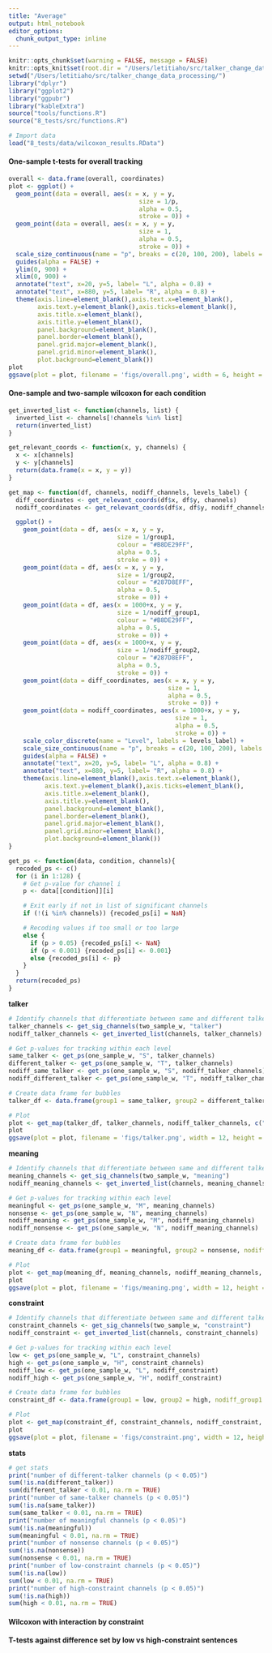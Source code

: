 ```yaml
---
title: "Average"
output: html_notebook
editor_options: 
  chunk_output_type: inline
---
```


```r
knitr::opts_chunk$set(warning = FALSE, message = FALSE) 
knitr::opts_knit$set(root.dir = "/Users/letitiaho/src/talker_change_data_processing/8_tests/")
setwd("/Users/letitiaho/src/talker_change_data_processing/")
library("dplyr")
library("ggplot2")
library("ggpubr")
library("kableExtra")
source("tools/functions.R")
source("8_tests/src/functions.R")
```

```r
# Import data
load("8_tests/data/wilcoxon_results.RData")
```

#### One-sample t-tests for overall tracking

```r
overall <- data.frame(overall, coordinates)
plot <- ggplot() +
  geom_point(data = overall, aes(x = x, y = y, 
                                    size = 1/p, 
                                    alpha = 0.5,
                                    stroke = 0)) +
  geom_point(data = overall, aes(x = x, y = y, 
                                    size = 1,
                                    alpha = 0.5,
                                    stroke = 0)) + 
  scale_size_continuous(name = "p", breaks = c(20, 100, 200), labels = c("0.05", "0.01", "0.005")) +
  guides(alpha = FALSE) +
  ylim(0, 900) +
  xlim(0, 900) +
  annotate("text", x=20, y=5, label= "L", alpha = 0.8) +
  annotate("text", x=880, y=5, label= "R", alpha = 0.8) +
  theme(axis.line=element_blank(),axis.text.x=element_blank(),
        axis.text.y=element_blank(),axis.ticks=element_blank(),
        axis.title.x=element_blank(),
        axis.title.y=element_blank(),
        panel.background=element_blank(),
        panel.border=element_blank(),
        panel.grid.major=element_blank(),
        panel.grid.minor=element_blank(),
        plot.background=element_blank())
plot
ggsave(plot = plot, filename = 'figs/overall.png', width = 6, height = 5)
```

#### One-sample and two-sample wilcoxon for each condition

```r
get_inverted_list <- function(channels, list) {
  inverted_list <- channels[!channels %in% list]
  return(inverted_list)
}

get_relevant_coords <- function(x, y, channels) {
  x <- x[channels]
  y <- y[channels]
  return(data.frame(x = x, y = y))
}

get_map <- function(df, channels, nodiff_channels, levels_label) {
  diff_coordinates <- get_relevant_coords(df$x, df$y, channels)
  nodiff_coordinates <- get_relevant_coords(df$x, df$y, nodiff_channels)

  ggplot() +
    geom_point(data = df, aes(x = x, y = y,
                              size = 1/group1,
                              colour = "#B8DE29FF",
                              alpha = 0.5,
                              stroke = 0)) +
    geom_point(data = df, aes(x = x, y = y,
                              size = 1/group2,
                              colour = "#287D8EFF",
                              alpha = 0.5,
                              stroke = 0)) +
    geom_point(data = df, aes(x = 1000+x, y = y,
                              size = 1/nodiff_group1,
                              colour = "#B8DE29FF",
                              alpha = 0.5,
                              stroke = 0)) +
    geom_point(data = df, aes(x = 1000+x, y = y,
                              size = 1/nodiff_group2,
                              colour = "#287D8EFF",
                              alpha = 0.5,
                              stroke = 0)) +
    geom_point(data = diff_coordinates, aes(x = x, y = y,
                                            size = 1,
                                            alpha = 0.5,
                                            stroke = 0)) +
    geom_point(data = nodiff_coordinates, aes(x = 1000+x, y = y,
                                              size = 1,
                                              alpha = 0.5,
                                              stroke = 0)) +
    scale_color_discrete(name = "Level", labels = levels_label) +
    scale_size_continuous(name = "p", breaks = c(20, 100, 200), labels = c("0.05", "0.01", "0.005")) +
    guides(alpha = FALSE) +
    annotate("text", x=20, y=5, label= "L", alpha = 0.8) +
    annotate("text", x=880, y=5, label= "R", alpha = 0.8) +
    theme(axis.line=element_blank(),axis.text.x=element_blank(),
          axis.text.y=element_blank(),axis.ticks=element_blank(),
          axis.title.x=element_blank(),
          axis.title.y=element_blank(),
          panel.background=element_blank(),
          panel.border=element_blank(),
          panel.grid.major=element_blank(),
          panel.grid.minor=element_blank(),
          plot.background=element_blank())
}

get_ps <- function(data, condition, channels){
  recoded_ps <- c()
  for (i in 1:128) {
    # Get p-value for channel i
    p <- data[[condition]][i]

    # Exit early if not in list of significant channels
    if (!(i %in% channels)) {recoded_ps[i] = NaN}

    # Recoding values if too small or too large
    else {
      if (p > 0.05) {recoded_ps[i] <- NaN}
      if (p < 0.001) {recoded_ps[i] <- 0.001}
      else {recoded_ps[i] <- p}
    }
  }
  return(recoded_ps)
}

```

**talker**

```r
# Identify channels that differentiate between same and different talker and channels that don't
talker_channels <- get_sig_channels(two_sample_w, "talker")
nodiff_talker_channels <- get_inverted_list(channels, talker_channels)

# Get p-values for tracking within each level
same_talker <- get_ps(one_sample_w, "S", talker_channels)
different_talker <- get_ps(one_sample_w, "T", talker_channels)
nodiff_same_talker <- get_ps(one_sample_w, "S", nodiff_talker_channels)
nodiff_different_talker <- get_ps(one_sample_w, "T", nodiff_talker_channels)

# Create data frame for bubbles
talker_df <- data.frame(group1 = same_talker, group2 = different_talker, nodiff_group1 = nodiff_same_talker, nodiff_group2 = nodiff_different_talker, coordinates)

# Plot
plot <- get_map(talker_df, talker_channels, nodiff_talker_channels, c("Different talker", "Same talker"))
plot
ggsave(plot = plot, filename = 'figs/talker.png', width = 12, height = 5)
```

**meaning**

```r
# Identify channels that differentiate between same and different talker and channels that don't
meaning_channels <- get_sig_channels(two_sample_w, "meaning")
nodiff_meaning_channels <- get_inverted_list(channels, meaning_channels)

# Get p-values for tracking within each level
meaningful <- get_ps(one_sample_w, "M", meaning_channels)
nonsense <- get_ps(one_sample_w, "N", meaning_channels)
nodiff_meaning <- get_ps(one_sample_w, "M", nodiff_meaning_channels)
nodiff_nonsense <- get_ps(one_sample_w, "N", nodiff_meaning_channels)

# Create data frame for bubbles
meaning_df <- data.frame(group1 = meaningful, group2 = nonsense, nodiff_group1 = nodiff_meaning, nodiff_group2 = nodiff_nonsense, coordinates)

# Plot
plot <- get_map(meaning_df, meaning_channels, nodiff_meaning_channels, c("Meaningful", "Nonsense"))
plot
ggsave(plot = plot, filename = 'figs/meaning.png', width = 12, height = 5)
```

**constraint**

```r
# Identify channels that differentiate between same and different talker and channels that don't
constraint_channels <- get_sig_channels(two_sample_w, "constraint")
nodiff_constraint <- get_inverted_list(channels, constraint_channels)

# Get p-values for tracking within each level
low <- get_ps(one_sample_w, "L", constraint_channels)
high <- get_ps(one_sample_w, "H", constraint_channels)
nodiff_low <- get_ps(one_sample_w, "L", nodiff_constraint)
nodiff_high <- get_ps(one_sample_w, "H", nodiff_constraint)

# Create data frame for bubbles
constraint_df <- data.frame(group1 = low, group2 = high, nodiff_group1 = nodiff_low, nodiff_group2 = nodiff_high, coordinates)

# Plot
plot <- get_map(constraint_df, constraint_channels, nodiff_constraint, c("Low constraint", "High constraint"))
plot
ggsave(plot = plot, filename = 'figs/constraint.png', width = 12, height = 5)
```

**stats**

```r
# get stats
print("number of different-talker channels (p < 0.05)")
sum(!is.na(different_talker))
sum(different_talker < 0.01, na.rm = TRUE)
print("number of same-talker channels (p < 0.05)")
sum(!is.na(same_talker))
sum(same_talker < 0.01, na.rm = TRUE)
print("number of meaningful channels (p < 0.05)")
sum(!is.na(meaningful))
sum(meaningful < 0.01, na.rm = TRUE)
print("number of nonsense channels (p < 0.05)")
sum(!is.na(nonsense))
sum(nonsense < 0.01, na.rm = TRUE)
print("number of low-constraint channels (p < 0.05)")
sum(!is.na(low))
sum(low < 0.01, na.rm = TRUE)
print("number of high-constraint channels (p < 0.05)")
sum(!is.na(high))
sum(high < 0.01, na.rm = TRUE)
```


#### Wilcoxon with interaction by constraint


#### T-tests against difference set by low vs high-constraint sentences

